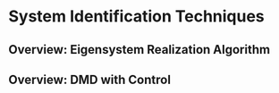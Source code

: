 # System Identification Techniques

## Overview: Eigensystem Realization Algorithm

## Overview: DMD with Control